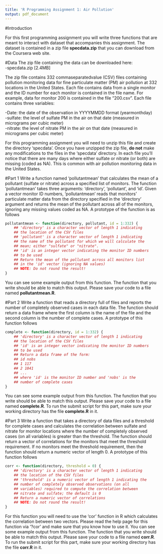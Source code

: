 ```yaml
---
title: 'R Programming Assignment 1: Air Pollution'
output: pdf_document
---
```


#Introduction

For this first programming assignment you will write three functions that are meant to interact with
dataset that accompanies this assignment. The dataset is contained in a zip file **specdata.zip** that
you can download from the Coursera web site.   

#Data
The zip file containing the data can be downloaded here:   
-specdata.zip [2.4MB]   

The zip file contains 332 commaseparatedvalue
(CSV) files containing pollution monitoring data for
fine particulate matter (PM) air pollution at 332 locations in the United States. Each file contains data
from a single monitor and the ID number for each monitor is contained in the file name. For example,
data for monitor 200 is contained in the file "200.csv". Each file contains three variables:   

-Date: the date of the observation in YYYYMMDD format (yearmonthday)   
-sulfate: the level of sulfate PM in the air on that date (measured in micrograms per cubic meter)   
-nitrate: the level of nitrate PM in the air on that date (measured in micrograms per cubic meter)   

For this programming assignment you will need to unzip this file and create the directory 'specdata'.
Once you have unzipped the zip file, **do not** make any modifications to the files in the 'specdata'
directory. In each file you'll notice that there are many days where either sulfate or nitrate (or both)
are missing (coded as NA). This is common with air pollution monitoring data in the United States.

#Part 1
Write a function named 'pollutantmean' that calculates the mean of a pollutant (sulfate or nitrate)
across a specified list of monitors. The function 'pollutantmean' takes three arguments: 'directory',
'pollutant', and 'id'. Given a vector monitor ID numbers, 'pollutantmean' reads that monitors'
particulate matter data from the directory specified in the 'directory' argument and returns the mean of
the pollutant across all of the monitors, ignoring any missing values coded as NA. A prototype of the
function is as follows   

```r
pollutantmean <- function(directory, pollutant, id = 1:332) {
    ## 'directory' is a character vector of length 1 indicating
    ## the location of the CSV files
    ## 'pollutant' is a character vector of length 1 indicating
    ## the name of the pollutant for which we will calculate the
    ## mean; either "sulfate" or "nitrate".
    ## 'id' is an integer vector indicating the monitor ID numbers
    ## to be used
    ## Return the mean of the pollutant across all monitors list
    ## in the 'id' vector (ignoring NA values)
    ## NOTE: Do not round the result!
}
```

You can see some example output from this function. The function that you write should be able to
match this output. Please save your code to a file named **pollutantmean.R**.   

#Part 2
Write a function that reads a directory full of files and reports the number of completely observed
cases in each data file. The function should return a data frame where the first column is the name of
the file and the second column is the number of complete cases. A prototype of this function follows   

```r
complete <- function(directory, id = 1:332) {
    ## 'directory' is a character vector of length 1 indicating
    ## the location of the CSV files
    ## 'id' is an integer vector indicating the monitor ID numbers
    ## to be used
    ## Return a data frame of the form:
    ## id nobs
    ## 1 117
    ## 2 1041
    ## ...
    ## where 'id' is the monitor ID number and 'nobs' is the
    ## number of complete cases
}
```
You can see some example output from this function. The function that you write should be able to
match this output. Please save your code to a file named **complete.R**. To run the submit script for this
part, make sure your working directory has the file **complete.R** in it.   

#Part 3
Write a function that takes a directory of data files and a threshold for complete cases and calculates
the correlation between sulfate and nitrate for monitor locations where the number of completely
observed cases (on all variables) is greater than the threshold. The function should return a vector of
correlations for the monitors that meet the threshold requirement. If no monitors meet the threshold
requirement, then the function should return a numeric vector of length 0. A prototype of this function
follows   

```r
corr <- function(directory, threshold = 0) {
    ## 'directory' is a character vector of length 1 indicating
    ## the location of the CSV files
    ## 'threshold' is a numeric vector of length 1 indicating the
    ## number of completely observed observations (on all
    ## variables) required to compute the correlation between
    ## nitrate and sulfate; the default is 0
    ## Return a numeric vector of correlations
    ## NOTE: Do not round the result!
}
```

For this function you will need to use the 'cor' function in R which calculates the correlation between
two vectors. Please read the help page for this function via '?cor' and make sure that you know how to
use it.
You can see some example output from this function. The function that you write should be able to
match this output. Please save your code to a file named **corr.R**. To run the submit script for this part,
make sure your working directory has the file **corr.R** in it.